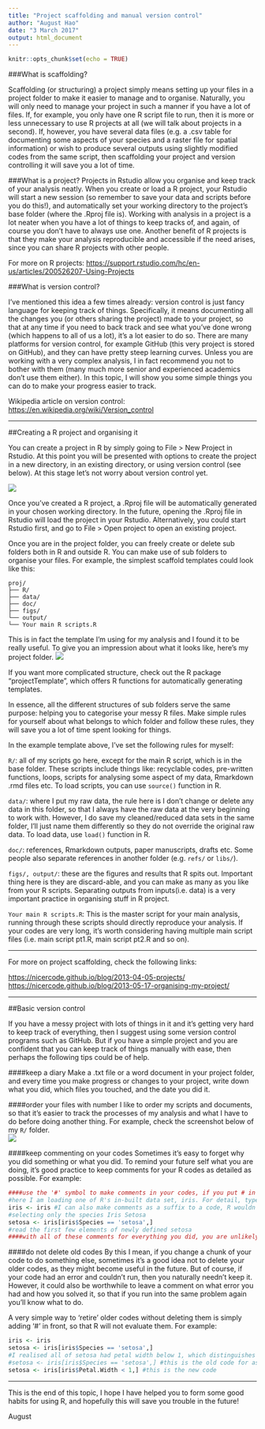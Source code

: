 ```yaml
---
title: "Project scaffolding and manual version control"
author: "August Hao"
date: "3 March 2017"
output: html_document
---
```


```r
knitr::opts_chunk$set(echo = TRUE)
```

###What is scaffolding?

Scaffolding (or structuring) a project simply means setting up your files in a project folder to make it easier to manage and to organise. Naturally, you will only need to manage your project in such a manner if you have a lot of files. If, for example, you only have one R script file to run, then it is more or less unnecessary to use R projects at all (we will talk about projects in a second). If, however, you have several data files (e.g. a .csv table for documenting some aspects of your species and a raster file for spatial information) or wish to produce several outputs using slightly modified codes from the same script, then scaffolding your project and version controlling it will save you a lot of time.  

###What is a project?
Projects in Rstudio allow you organise and keep track of your analysis neatly. When you create or load a R project, your Rstudio will start a new session (so remember to save your data and scripts before you do this!), and automatically set your working directory to the project's base folder (where the .Rproj file is). Working with analysis in a project is a lot neater when you have a lot of things to keep tracks of, and again, of course you don't have to always use one. Another benefit of R projects is that they make your analysis reproducible and accessible if the need arises, since you can share R projects with other people.  

For more on R projects: <https://support.rstudio.com/hc/en-us/articles/200526207-Using-Projects>


###What is version control?

I've mentioned this idea a few times already: version control is just fancy language for keeping track of things. Specifically, it means documenting all the changes you (or others sharing the project) made to your project, so that at any time if you need to back track and see what you've done wrong (which happens to all of us a lot), it's a lot easier to do so. There are many platforms for version control, for example GitHub (this very project is stored on GitHub), and they can have pretty steep learning curves. Unless you are working with a very complex analysis, I in fact recommend you not to bother with them (many much more senior and experienced academics don't use them either). In this topic, I will show you some simple things you can do to make your progress easier to track.  

Wikipedia article on version control: <https://en.wikipedia.org/wiki/Version_control>

***

##Creating a R project and organising it

You can create a project in R by simply going to File > New Project in Rstudio. At this point you will be presented with options to create the project in a new directory, in an existing directory, or using version control (see below). At this stage let's not worry about version control yet.

![](create_proj.png)

Once you've created a R project, a .Rproj file will be automatically generated in your chosen working directory. In the future, opening the .Rproj file in Rstudio will load the project in your Rstudio. Alternatively, you could start Rstudio first, and go to File > Open project to open an existing project.  

Once you are in the project folder, you can freely create or delete sub folders both in R and outside R. You can make use of sub folders to organise your files. For example, the simplest scaffold templates could look like this:  

```
proj/
├── R/
├── data/
├── doc/
├── figs/
└── output/
└── Your main R scripts.R
```
This is in fact the template I'm using for my analysis and I found it to be really useful. To give you an impression about what it looks like, here's my project folder.
![](euc.png)

If you want more complicated structure, check out the R package "projectTemplate", which offers R functions for automatically generating templates.  

In essence, all the different structures of sub folders serve the same purpose: helping you to categorise your messy R files. Make simple rules for yourself about what belongs to which folder and follow these rules, they will save you a lot of time spent looking for things.  

In the example template above, I've set the following rules for myself:  

`R/`: all of my scripts go here, except for the main R script, which is in the base folder. These scripts include things like: recyclable codes, pre-written functions, loops, scripts for analysing some aspect of my data, Rmarkdown .rmd files etc. To load scripts, you can use `source()` function in R.  

`data/`: where I put my raw data, the rule here is I don't change or delete any data in this folder, so that I always have the raw data at the very beginning to work with. However, I do save my cleaned/reduced data sets in the same folder, I'll just name them differently so they do not override the original raw data. To load data, use `load()` function in R.  

`doc/`: references, Rmarkdown outputs, paper manuscripts, drafts etc. Some people also separate references in another folder (e.g. `refs/` or `libs/`).  

`figs/, output/`: these are the figures and results that R spits out. Important thing here is they are discard-able, and you can make as many as you like from your R scripts. Separating outputs from inputs(i.e. data) is a very important practice in organising stuff in R project.  

`Your main R scripts.R`: This is the master script for your main analysis, running through these scripts should directly reproduce your analysis. If your codes are very long, it's worth considering having multiple main script files (i.e. main script pt1.R, main script pt2.R and so on).  

***
For more on project scaffolding, check the following links:

<https://nicercode.github.io/blog/2013-04-05-projects/>  
<https://nicercode.github.io/blog/2013-05-17-organising-my-project/>

***

##Basic version control

If you have a messy project with lots of things in it and it's getting very hard to keep track of everything, then I suggest using some version control programs such as GitHub. But if you have a simple project and you are confident that you can keep track of things manually with ease, then perhaps the following tips could be of help.  

####keep a diary
Make a .txt file or a word document in your project folder, and every time you make progress or changes to your project, write down what you did, which files you touched, and the date you did it.  

####order your files with number
I like to order my scripts and documents, so that it's easier to track the processes of my analysis and what I have to do before doing another thing. For example, check the screenshot below of my `R/` folder.  
![](order.png)

####keep commenting on your codes
Sometimes it's easy to forget why you did something or what you did. To remind your future self what you are doing, it's good practice to keep comments for your R codes as detailed as possible. For example:

```r
####use the '#' symbol to make comments in your codes, if you put # in front of something then R will not evaluate it. 
#here I am loading one of R's in-built data set, iris. For detail, type ?iris in your console
iris <- iris #I can also make comments as a suffix to a code, R wouldn't run anything that comes after the # symbol
#selecting only the species Iris Setosa
setosa <- iris[iris$Species == 'setosa',]
#read the first few elements of newly defined setosa
####with all of these comments for everything you did, you are unlikely to confuse your future self.
```

####do not delete old codes
By this I mean, if you change a chunk of your code to do something else, sometimes it's a good idea not to delete your older codes, as they might become useful in the future. But of course, if your code had an error and couldn't run, then you naturally needn't keep it. However, it could also be worthwhile to leave a comment on what error you had and how you solved it, so that if you run into the same problem again you'll know what to do.  

A very simple way to 'retire' older codes without deleting them is simply adding '#' in front, so that R will not evaluate them. For example:

```r
iris <- iris
setosa <- iris[iris$Species == 'setosa',]
#I realised all of setosa had petal width below 1, which distinguishes them from the other species, therefore I can select setosas by specifying to R that I want to select all data with a petal width less than 1
#setosa <- iris[iris$Species == 'setosa',] #this is the old code for assigning setosa, I've made it obsolete but I'm keeping it here
setosa <- iris[iris$Petal.Width < 1,] #this is the new code
```

***

This is the end of this topic, I hope I have helped you to form some good habits for using R, and hopefully this will save you trouble in the future!  

August
